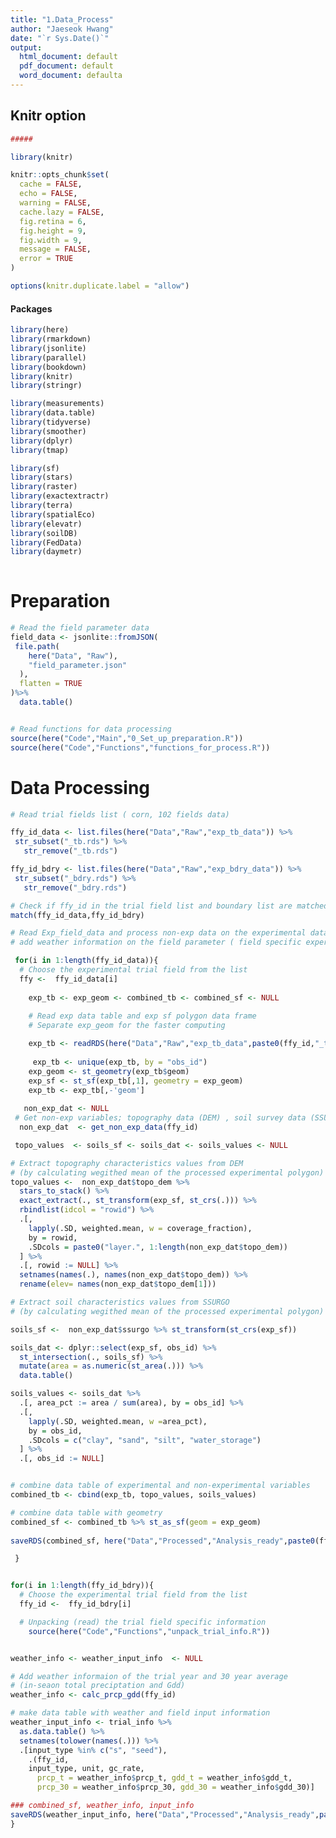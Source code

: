 ```yaml
---
title: "1.Data_Process"
author: "Jaeseok Hwang"
date: "`r Sys.Date()`"
output:
  html_document: default
  pdf_document: default
  word_document: defaulta
---
```



## Knitr option

```r
#####

library(knitr)

knitr::opts_chunk$set(
  cache = FALSE,
  echo = FALSE,
  warning = FALSE,
  cache.lazy = FALSE,
  fig.retina = 6,
  fig.height = 9,
  fig.width = 9,
  message = FALSE,
  error = TRUE
)

options(knitr.duplicate.label = "allow")

```

#### Packages 

```r

library(here)
library(rmarkdown)
library(jsonlite)
library(parallel)
library(bookdown)
library(knitr)
library(stringr)

library(measurements)
library(data.table)
library(tidyverse)
library(smoother)
library(dplyr)
library(tmap)

library(sf)
library(stars)
library(raster)
library(exactextractr)
library(terra)
library(spatialEco)
library(elevatr)
library(soilDB)
library(FedData)
library(daymetr)
  

```

# Preparation

```r

# Read the field parameter data 
field_data <- jsonlite::fromJSON(
 file.path(
    here("Data", "Raw"),
    "field_parameter.json"
  ),
  flatten = TRUE
)%>%
  data.table() 


# Read functions for data processing 
source(here("Code","Main","0_Set_up_preparation.R"))
source(here("Code","Functions","functions_for_process.R"))

```

# Data Processing

```r

# Read trial fields list ( corn, 102 fields data)

ffy_id_data <- list.files(here("Data","Raw","exp_tb_data")) %>%
 str_subset("_tb.rds") %>%
   str_remove("_tb.rds")

ffy_id_bdry <- list.files(here("Data","Raw","exp_bdry_data")) %>%
 str_subset("_bdry.rds") %>%
   str_remove("_bdry.rds")  

# Check if ffy_id in the trial field list and boundary list are matched
match(ffy_id_data,ffy_id_bdry)

# Read Exp_field_data and process non-exp data on the experimental data
# add weather information on the field parameter ( field specific experimental information)

 for(i in 1:length(ffy_id_data)){
  # Choose the experimental trial field from the list
  ffy <-  ffy_id_data[i]
  
    exp_tb <- exp_geom <- combined_tb <- combined_sf <- NULL 
    
    # Read exp data table and exp sf polygon data frame
    # Separate exp_geom for the faster computing

    exp_tb <- readRDS(here("Data","Raw","exp_tb_data",paste0(ffy_id,"_tb.rds")))
   
     exp_tb <- unique(exp_tb, by = "obs_id")
    exp_geom <- st_geometry(exp_tb$geom)
    exp_sf <- st_sf(exp_tb[,1], geometry = exp_geom)
    exp_tb <- exp_tb[,-'geom'] 
    
   non_exp_dat <- NULL
 # Get non-exp variables; topography data (DEM) , soil survey data (SSURGO)
  non_exp_dat  <- get_non_exp_data(ffy_id)

 topo_values  <- soils_sf <- soils_dat <- soils_values <- NULL

# Extract topography characteristics values from DEM 
# (by calculating wegithed mean of the processed experimental polygon)
topo_values <-  non_exp_dat$topo_dem %>%
  stars_to_stack() %>%
  exact_extract(., st_transform(exp_sf, st_crs(.))) %>%
  rbindlist(idcol = "rowid") %>%
  .[,
    lapply(.SD, weighted.mean, w = coverage_fraction),
    by = rowid, 
    .SDcols = paste0("layer.", 1:length(non_exp_dat$topo_dem))
  ] %>%
  .[, rowid := NULL] %>%
  setnames(names(.), names(non_exp_dat$topo_dem)) %>%
  rename(elev= names(non_exp_dat$topo_dem[1]))

# Extract soil characteristics values from SSURGO
# (by calculating wegithed mean of the processed experimental polygon)

soils_sf <-  non_exp_dat$ssurgo %>% st_transform(st_crs(exp_sf))

soils_dat <- dplyr::select(exp_sf, obs_id) %>%
  st_intersection(., soils_sf) %>%
  mutate(area = as.numeric(st_area(.))) %>%
  data.table()

soils_values <- soils_dat %>%
  .[, area_pct := area / sum(area), by = obs_id] %>%
  .[,
    lapply(.SD, weighted.mean, w =area_pct),
    by = obs_id,
    .SDcols = c("clay", "sand", "silt", "water_storage")
  ] %>%
  .[, obs_id := NULL]


# combine data table of experimental and non-experimental variables 
combined_tb <- cbind(exp_tb, topo_values, soils_values)

# combine data table with geometry 
combined_sf <- combined_tb %>% st_as_sf(geom = exp_geom)
  
saveRDS(combined_sf, here("Data","Processed","Analysis_ready",paste0(ffy_id,"_merged_data.rds")))

 }


for(i in 1:length(ffy_id_bdry)){
  # Choose the experimental trial field from the list
  ffy_id <-  ffy_id_bdry[i]

  # Unpacking (read) the trial field specific information 
    source(here("Code","Functions","unpack_trial_info.R"))  


weather_info <- weather_input_info  <- NULL

# Add weather informaion of the trial year and 30 year average
# (in-seaon total preciptation and Gdd)
weather_info <- calc_prcp_gdd(ffy_id) 

# make data table with weather and field input information
weather_input_info <- trial_info %>% 
  as.data.table() %>%
  setnames(tolower(names(.))) %>%
  .[input_type %in% c("s", "seed"), 
    .(ffy_id,
    input_type, unit, gc_rate, 
      prcp_t = weather_info$prcp_t, gdd_t = weather_info$gdd_t, 
      prcp_30 = weather_info$prcp_30, gdd_30 = weather_info$gdd_30)]

### combined_sf, weather_info, input_info
saveRDS(weather_input_info, here("Data","Processed","Analysis_ready",paste0(ffy_id,"_weather_info.rds")))
}


```

